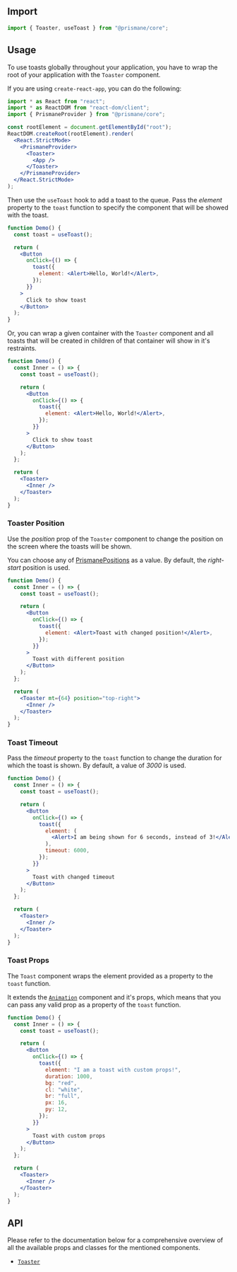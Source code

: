 ## Import

```js
import { Toaster, useToast } from "@prismane/core";
```

## Usage

To use toasts globally throughout your application, you have to wrap the root of your application with the `Toaster` component.

If you are using `create-react-app`, you can do the following:

```jsx name="App.tsx" icon={<File />}
import * as React from "react";
import * as ReactDOM from "react-dom/client";
import { PrismaneProvider } from "@prismane/core";

const rootElement = document.getElementById("root");
ReactDOM.createRoot(rootElement).render(
  <React.StrictMode>
    <PrismaneProvider>
      <Toaster>
        <App />
      </Toaster>
    </PrismaneProvider>
  </React.StrictMode>
);
```

Then use the `useToast` hook to add a toast to the queue. Pass the _element_ property to the `toast` function to specify the component that will be showed with the toast.

```jsx
function Demo() {
  const toast = useToast();

  return (
    <Button
      onClick={() => {
        toast({
          element: <Alert>Hello, World!</Alert>,
        });
      }}
    >
      Click to show toast
    </Button>
  );
}
```

Or, you can wrap a given container with the `Toaster` component and all toasts that will be created in children of that container will show in it's restraints.

```jsx preview
function Demo() {
  const Inner = () => {
    const toast = useToast();

    return (
      <Button
        onClick={() => {
          toast({
            element: <Alert>Hello, World!</Alert>,
          });
        }}
      >
        Click to show toast
      </Button>
    );
  };

  return (
    <Toaster>
      <Inner />
    </Toaster>
  );
}
```

### Toaster Position

Use the _position_ prop of the `Toaster` component to change the position on the screen where the toasts will be shown.

You can choose any of [PrismanePositions](/docs/getting-started/globals#prismanepositions) as a value. By default, the _right-start_ position is used.

```jsx preview
function Demo() {
  const Inner = () => {
    const toast = useToast();

    return (
      <Button
        onClick={() => {
          toast({
            element: <Alert>Toast with changed position!</Alert>,
          });
        }}
      >
        Toast with different position
      </Button>
    );
  };

  return (
    <Toaster mt={64} position="top-right">
      <Inner />
    </Toaster>
  );
}
```

### Toast Timeout

Pass the _timeout_ property to the `toast` function to change the duration for which the toast is shown. By default, a value of _3000_ is used.

```jsx preview
function Demo() {
  const Inner = () => {
    const toast = useToast();

    return (
      <Button
        onClick={() => {
          toast({
            element: (
              <Alert>I am being shown for 6 seconds, instead of 3!</Alert>
            ),
            timeout: 6000,
          });
        }}
      >
        Toast with changed timeout
      </Button>
    );
  };

  return (
    <Toaster>
      <Inner />
    </Toaster>
  );
}
```

### Toast Props

The `Toast` component wraps the element provided as a property to the `toast` function.

It extends the [`Animation`](/docs/components/animation) component and it's props, which means that you can pass any valid prop as a property of the `toast` function.

```jsx preview
function Demo() {
  const Inner = () => {
    const toast = useToast();

    return (
      <Button
        onClick={() => {
          toast({
            element: "I am a toast with custom props!",
            duration: 1000,
            bg: "red",
            cl: "white",
            br: "full",
            px: 16,
            py: 12,
          });
        }}
      >
        Toast with custom props
      </Button>
    );
  };

  return (
    <Toaster>
      <Inner />
    </Toaster>
  );
}
```

## API

Please refer to the documentation below for a comprehensive overview of all the available props and classes for the mentioned components.

- [`Toaster`](/docs/components-api/toaster-api)
